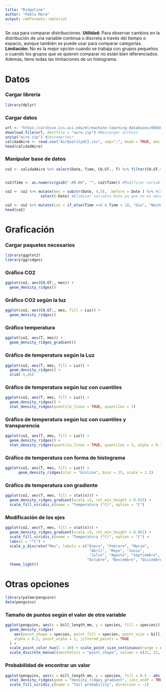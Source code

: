 ```yaml
---
title: "Ridgeline"
author: "Pablo Mora"
output: rmdformats::material
---
```

Se usa para comparar distribuciones. 
**Utilidad:** Para observar cambios en la distribución de una variable continua o discreta a través del tiempo o espacio, aunque también se puede usar para comparar categorías.
**Limitación:** No es la mejor opción cuando se trabaja con grupos pequeños o cuando los grupos que se quieren comparar no están bien diferenciados. Además, tiene todas las limitaciones de un histograma.

# Datos
### Cargar librería
```r
library(dplyr)
```

### Cargar datos
```r
url <- "https://archive.ics.uci.edu/ml/machine-learning-databases/00360/AirQualityUCI.zip" #Fuente https://archive.ics.uci.edu/ml/datasets/Air+Quality
download.file(url, destfile = "aire.zip") #Descargar archivo
unzip("aire.zip") #Descomprimir 
calidadAire <- read.csv("AirQualityUCI.csv", sep=";", head = TRUE, dec = ",") #Abrir archivo
head(calidadAire) 
```

### Manipular base de datos
```r
co2 <- calidadAire %>% select(Date, Time, CO.GT., T) %>% filter(CO.GT.> -200 & T > -200) #Seleccionar variables de interes: Date, Time, CO.GT. (esta es "True hourly averaged concentration CO in mg/m^3") y T(temperatura).
                                                                                          #Autores tabularon los NA con "-200".

co2$Time <- as.numeric(gsub(".00.00", "", co2$Time)) #Modificar variable Time para la base sea más sencilla de manipular.

co2 <- co2 %>% mutate(mes = substr(Date, 4,5), .before = Date ) %>% #Crear una nueva variable mes.
                select(-Date) #Eliminar variable Date ya que no es necesaria.

co2 <- co2 %>% mutate(Luz = if_else(Time >=6 & Time < 18, "Dia", "Noche")) #Crear nueva variable categórica en función de la hora.
head(co2)
```

# Graficación 
### Cargar paquetes necesarios
```r
library(ggplot2)
library(ggridges)
```

### Gráfico CO2
```r
ggplot(co2, aes(CO.GT., mes)) +
  geom_density_ridges()
```

### Gráfico CO2 según la luz
```r
ggplot(co2, aes(CO.GT., mes, fill = Luz)) +
  geom_density_ridges()
```

### Gráfico temperatura
```r
ggplot(co2, aes(T, mes)) +
  geom_density_ridges_gradient()
```

### Gráfico de temperatura según la Luz
```r
ggplot(co2, aes(T, mes, fill = Luz)) +
  geom_density_ridges() +
  xlim(-5,45)
```

### Gráfico de temperatura según luz con cuantiles
```r
ggplot(co2, aes(T, mes, fill = Luz)) +
  geom_density_ridges() +
  stat_density_ridges(quantile_lines = TRUE, quantiles = 3)
```

### Gráfico de temperatura según luz con cuantiles y transparencia
```r
ggplot(co2, aes(T, mes, fill = Luz)) +
  geom_density_ridges() +
  stat_density_ridges(quantile_lines = TRUE, quantiles = 3, alpha = 0.7)
```

### Gráfico de temperatura con forma de histograma
```r
ggplot(co2, aes(T, mes, fill = Luz)) +
      geom_density_ridges(stat = "binline", bins = 25, scale = 2.2)
```

### Gráfico de temperatura con gradiente
```r
ggplot(co2, aes(T, mes, fill = stat(x))) +
  geom_density_ridges_gradient(scale =3, rel_min_height = 0.015) +
  scale_fill_viridis_c(name = "Temperatura (°C)", option = "C")
```

### Modificación de los ejes
```r
ggplot(co2, aes(T, mes, fill = stat(x))) +
  geom_density_ridges_gradient(scale =3, rel_min_height = 0.001) +
  scale_fill_viridis_c(name = "Temperatura (°C)", option = "C") +
  labs(x = "°C") +
  scale_y_discrete("Mes", labels = c("Enero", "Febrero", "Marzo",
                                      "Abril", "Mayo", "Junio", 
                                      "Julio", "Agosto", "Septiembre",
                                     "Octubre", "Noviembre", "Diciembre")) +
  theme_light()
```

# Otras opciones
```r
library(palmerpenguins)
data(penguins)
```

### Tamaño de puntos según el valor de otra variable
```r
ggplot(penguins, aes(x = bill_length_mm, y = species, fill = species)) +
  geom_density_ridges(
    aes(point_shape = species, point_fill = species, point_size = bill_length_mm), 
    alpha = 0.2, point_alpha = 1, jittered_points = TRUE
  ) +
  scale_point_color_hue(l = 40) + scale_point_size_continuous(range = c(0.1, 4)) +
  scale_discrete_manual(aesthetics = "point_shape", values = c(21, 22, 23))
```

### Probabilidad de encontrar un valor
```r
ggplot(penguins, aes(x = bill_length_mm, y = species, fill = 0.5 - abs(0.5 - stat(ecdf)))) +
  stat_density_ridges(geom = "density_ridges_gradient", calc_ecdf = TRUE) +
  scale_fill_viridis_c(name = "Tail probability", direction = -1)
```